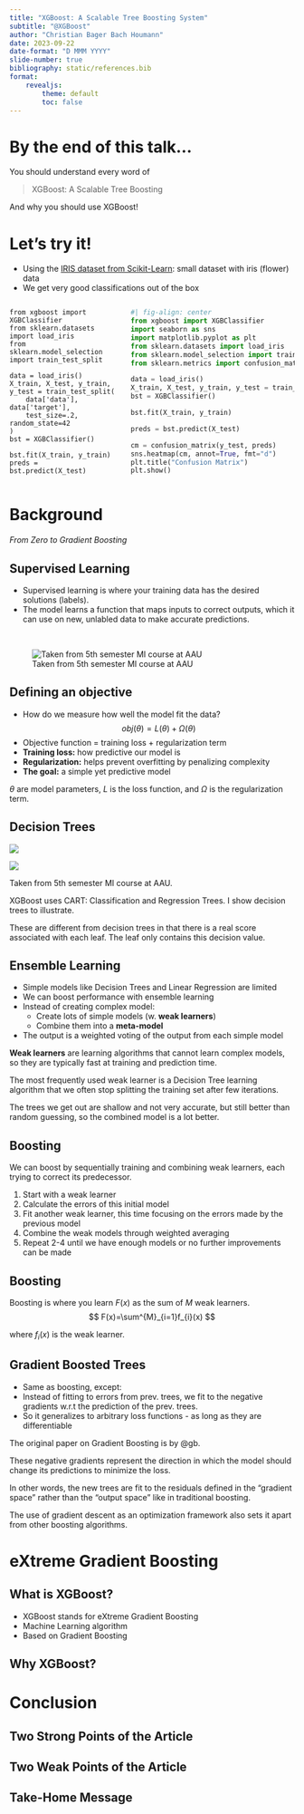 ```yaml
---
title: "XGBoost: A Scalable Tree Boosting System"
subtitle: "@XGBoost"
author: "Christian Bager Bach Houmann"
date: 2023-09-22
date-format: "D MMM YYYY"
slide-number: true
bibliography: static/references.bib
format: 
    revealjs:
        theme: default
        toc: false
---
```


# By the end of this talk... {.unlisted}

You should understand every word of

> XGBoost: A Scalable Tree Boosting

And why you should use XGBoost!

# Let's try it! {.unlisted .smaller}

-   Using the [IRIS dataset from Scikit-Learn](https://scikit-learn.org/stable/auto_examples/datasets/plot_iris_dataset.html): small dataset with iris (flower) data
-   We get very good classifications out of the box

:::: {layout-ncol="2" layout-valign="center" .columns}
:::{.column width="40%"}
```.python
from xgboost import XGBClassifier
from sklearn.datasets import load_iris
from sklearn.model_selection import train_test_split

data = load_iris()
X_train, X_test, y_train, y_test = train_test_split(
    data['data'], data['target'], 
    test_size=.2, random_state=42
)
bst = XGBClassifier()

bst.fit(X_train, y_train)
preds = bst.predict(X_test)
```
:::

:::{.column width="60%"}

```python
#| fig-align: center
from xgboost import XGBClassifier
import seaborn as sns
import matplotlib.pyplot as plt
from sklearn.datasets import load_iris
from sklearn.model_selection import train_test_split
from sklearn.metrics import confusion_matrix

data = load_iris()
X_train, X_test, y_train, y_test = train_test_split(data['data'], data['target'], test_size=.2, random_state=42)
bst = XGBClassifier()

bst.fit(X_train, y_train)

preds = bst.predict(X_test)

cm = confusion_matrix(y_test, preds)
sns.heatmap(cm, annot=True, fmt="d")
plt.title("Confusion Matrix")
plt.show()
```
:::
::::

# Background

*From Zero to Gradient Boosting*

## Supervised Learning {.smaller}

- Supervised learning is where your training data has the desired solutions (labels).
- The model learns a function that maps inputs to correct outputs, which it can use on new, unlabled data to make accurate predictions.

<br />

![Taken from 5th semester MI course at AAU](static/images/tabular_data.png){fig-align="center"}

## Defining an objective {.unlisted}
- How do we measure how well the model fit the data?
$$
obj(\theta)=L(\theta)+\Omega(\theta)
$$
- Objective function = training loss + regularization term
- **Training loss:** how predictive our model is
- **Regularization:** helps prevent overfitting by penalizing complexity
- **The goal:** a simple yet predictive model

::: aside
$\theta$ are model parameters, $L$ is the loss function, and $\Omega$ is the regularization term.
:::

## Decision Trees {.smaller}

::: {layout-ncol="2"}
![](static/images/tabular_data.png)

![](static/images/decision_trees.png)
:::

::: aside
Taken from 5th semester MI course at AAU.
:::

::: {.notes}
XGBoost uses CART: Classification and Regression Trees. I show decision trees to illustrate.

These are different from decision trees in that there is a real score associated with each leaf. The leaf only contains this decision value.
:::


## Ensemble Learning

-   Simple models like Decision Trees and Linear Regression are limited
-   We can boost performance with ensemble learning
-   Instead of creating complex model:
    -   Create lots of simple models (w. **weak learners**)
    -   Combine them into a **meta-model**
-   The output is a weighted voting of the output from each simple model

::: notes
**Weak learners** are learning algorithms that cannot learn complex models, so they are typically fast at training and prediction time.

 The most frequently used weak learner is a Decision Tree learning algorithm that we often stop splitting the training set after few iterations.
 
 The trees we get out are shallow and not very accurate, but still better than random guessing, so the combined model is a lot better.
:::

## Boosting

We can boost by sequentially training and combining weak learners, each trying to correct its predecessor.

1.  Start with a weak learner
2.  Calculate the errors of this initial model
3.  Fit another weak learner, this time focusing on the errors made by the previous model
4.  Combine the weak models through weighted averaging
5.  Repeat 2-4 until we have enough models or no further improvements can be made

## Boosting {.unlisted}

Boosting is where you learn $F(x)$ as the sum of $M$ weak learners.
$$
F(x)=\sum^{M}_{i=1}f_{i}(x)
$$ 

where $f_{i}(x)$ is the weak learner.

## Gradient Boosted Trees
- Same as boosting, except:
- Instead of fitting to errors from prev. trees, we fit to the negative gradients w.r.t the prediction of the prev. trees.
- So it generalizes to arbitrary loss functions - as long as they are differentiable

::: aside
The original paper on Gradient Boosting is by @gb.
:::

::: {.notes}
These negative gradients represent the direction in which the model should change its predictions to minimize the loss. 

In other words, the new trees are fit to the residuals defined in the "gradient space" rather than the "output space" like in traditional boosting.

The use of gradient descent as an optimization framework also sets it apart from other boosting algorithms.
:::


# eXtreme Gradient Boosting

## What is XGBoost?

-   XGBoost stands for eXtreme Gradient Boosting
-   Machine Learning algorithm
-   Based on Gradient Boosting

## Why XGBoost?

# Conclusion

## Two Strong Points of the Article

## Two Weak Points of the Article

## Take-Home Message